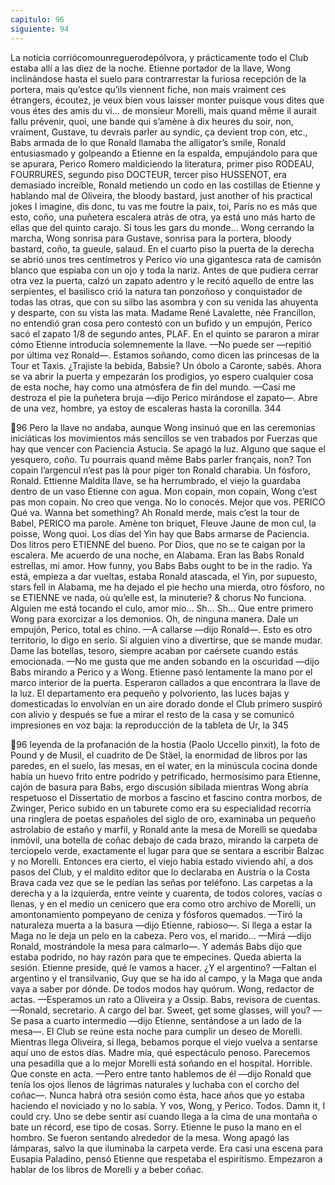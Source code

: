 ```yaml
---
capitulo: 96
siguiente: 94
---
```


La noticia corriócomounreguerodepólvora, y prácticamente todo el Club
estaba allí a las diez de la noche. Etienne portador de la llave, Wong inclinándose
hasta el suelo para contrarrestar la furiosa recepción de la portera, mais qu’estce
qu’ils viennent fiche, non mais vraiment ces étrangers, écoutez, je veux bien vous
laisser monter puisque vous dites que vous étes des amis du vi... de monsieur
Morelli, mais quand même il aurait fallu prévenir, quoi, une bande qui s’amène à
dix heures du soir, non, vraiment, Gustave, tu devrais parler au syndic, ça
devient trop con, etc., Babs armada de lo que Ronald llamaba the alligator’s
smile, Ronald entusiasmado y golpeando a Etienne en la espalda, empujándolo
para que se apurara, Perico Romero maldiciendo la literatura, primer piso
RODEAU, FOURRURES, segundo piso DOCTEUR, tercer piso HUSSENOT, era
demasiado increíble, Ronald metiendo un codo en las costillas de Etienne y
hablando mal de Oliveira, the bloody bastard, just another of his practical jokes I
imagine, dis donc, tu vas me foutre la paix, toi, París no es más que esto, coño,
una puñetera escalera atrás de otra, ya está uno más harto de ellas que del quinto
carajo. Si tous les gars du monde... Wong cerrando la marcha, Wong sonrisa para
Gustave, sonrisa para la portera, bloody bastard, coño, ta gueule, salaud. En el
cuarto piso la puerta de la derecha se abrió unos tres centímetros y Perico vio
una gigantesca rata de camisón blanco que espiaba con un ojo y toda la nariz.
Antes de que pudiera cerrar otra vez la puerta, calzó un zapato adentro y le
recitó aquello de entre las serpientes, el basilisco crió la natura tan ponzoñoso y
conquistador de todas las otras, que con su silbo las asombra y con su venida las
ahuyenta y desparte, con su vista las mata. Madame René Lavalette, née
Francillon, no entendió gran cosa pero contestó con un bufido y un empujón,
Perico sacó el zapato 1/8 de segundo antes, PLAF. En el quinto se pararon a
mirar cómo Etienne introducía solemnemente la llave.
—No puede ser —repitió por última vez Ronald—. Estamos soñando, como
dicen las princesas de la Tour et Taxis. ¿Trajiste la bebida, Babsie? Un óbolo a
Caronte, sabés. Ahora se va abrir la puerta y empezarán los prodigios, yo espero
cualquier cosa de esta noche, hay como una atmósfera de fin del mundo.
—Casi me destroza el pie la puñetera bruja —dijo Perico mirándose el
zapato—. Abre de una vez, hombre, ya estoy de escaleras hasta la coronilla.
344

96
Pero la llave no andaba, aunque Wong insinuó que en las ceremonias
iniciáticas los movimientos más sencillos se ven trabados por Fuerzas que hay
que vencer con Paciencia Astucia. Se apagó la luz.
Alguno que saque el yesquero,
coño. Tu pourrais quand même
Babs
parler français, non? Ton copain
l’argencul n’est pas là pour piger ton
Ronald
charabia. Un fósforo, Ronald.
Ettienne
Maldita llave, se ha herrumbrado, el
viejo la guardaba dentro de un vaso
Etienne
con agua. Mon copain, mon copain,
Wong
c’est pas mon copain. No creo que
venga. No lo conocés. Mejor que vos.
PERICO
Qué va. Wanna bet something? Ah
Ronald
merde, mais c’est la tour de Babel,
PERICO
ma parole. Amène ton briquet,
Fleuve Jaune de mon cul, la poisse,
Wong
quoi. Los días del Yin hay que
Babs
armarse de Paciencia. Dos litros pero
ETIENNE
del bueno. Por Dios, que no se te
caigan por la escalera. Me acuerdo de
una noche, en Alabama. Eran las
Babs
Ronald
estrellas, mi amor. How funny, you
Babs
Babs
ought to be in the radio. Ya está,
empieza a dar vueltas, estaba
Ronald
atascada, el Yin, por supuesto, stars
fell in Alabama, me ha dejado el pie
hecho una mierda, otro fósforo, no se
ETIENNE
ve nada, où qu’elle est, la minuterie?
& chorus
No funciona. Alguien me está
tocando el culo, amor mío... Sh... Sh...
Que entre primero Wong para exorcizar a los demonios. Oh, de ninguna
manera. Dale un empujón, Perico, total es chino.
—A callarse —dijo Ronald—. Esto es otro territorio, lo digo en serio. Si
alguien vino a divertirse, que se mande mudar. Dame las botellas, tesoro,
siempre acaban por caérsete cuando estás emocionada.
—No me gusta que me anden sobando en la oscuridad —dijo Babs mirando a
Perico y a Wong.
Etienne pasó lentamente la mano por el marco interior de la puerta. Esperaron
callados a que encontrara la llave de la luz. El departamento era pequeño y
polvoriento, las luces bajas y domesticadas lo envolvían en un aire dorado donde
el Club primero suspiró con alivio y después se fue a mirar el resto de la casa y se
comunicó impresiones en voz baja: la reproducción de la tableta de Ur, la
345

96
leyenda de la profanación de la hostia (Paolo Uccello pinxit), la foto de Pound y
de Musil, el cuadrito de De Stäel, la enormidad de libros por las paredes, en el
suelo, las mesas, en el water, en la minúscula cocina donde había un huevo frito
entre podrido y petrificado, hermosísimo para Etienne, cajón de basura para
Babs, ergo discusión sibilada mientras Wong abría respetuoso el Dissertatio de
morbos a fascino et fascino contra morbos, de Zwinger, Perico subido en un taburete
como era su especialidad recorría una ringlera de poetas españoles del siglo de
oro, examinaba un pequeño astrolabio de estaño y marfil, y Ronald ante la mesa
de Morelli se quedaba inmóvil, una botella de coñac debajo de cada brazo,
mirando la carpeta de terciopelo verde, exactamente el lugar para que se sentara
a escribir Balzac y no Morelli. Entonces era cierto, el viejo había estado viviendo
ahí, a dos pasos del Club, y el maldito editor que lo declaraba en Austria o la
Costa Brava cada vez que se le pedían las señas por teléfono. Las carpetas a la
derecha y a la izquierda, entre veinte y cuarenta, de todos colores, vacías o llenas,
y en el medio un cenicero que era como otro archivo de Morelli, un
amontonamiento pompeyano de ceniza y fósforos quemados.
—Tiró la naturaleza muerta a la basura —dijo Etienne, rabioso—. Si llega a
estar la Maga no le deja un pelo en la cabeza. Pero vos, el marido...
—Mirá —dijo Ronald, mostrándole la mesa para calmarlo—. Y además Babs
dijo que estaba podrido, no hay razón para que te empecines. Queda abierta la
sesión. Etienne preside, qué le vamos a hacer. ¿Y el argentino?
—Faltan el argentino y el transilvanio, Guy que se ha ido al campo, y la Maga
que anda vaya a saber por dónde. De todos modos hay quórum. Wong, redactor
de actas.
—Esperamos un rato a Oliveira y a Ossip. Babs, revisora de cuentas.
—Ronald, secretario. A cargo del bar. Sweet, get some glasses, will you?
—Se pasa a cuarto intermedio —dijo Etienne, sentándose a un lado de la
mesa—. El Club se reúne esta noche para cumplir un deseo de Morelli. Mientras
llega Oliveira, si llega, bebamos porque el viejo vuelva a sentarse aquí uno de
estos días. Madre mía, qué espectáculo penoso. Parecemos una pesadilla que a lo
mejor Morelli está soñando en el hospital. Horrible. Que conste en acta.
—Pero entre tanto hablemos de él —dijo Ronald que tenía los ojos llenos de
lágrimas naturales y luchaba con el corcho del coñac—. Nunca habrá otra sesión
como ésta, hace años que yo estaba haciendo el noviciado y no lo sabía. Y vos,
Wong, y Perico. Todos. Damn it, I could cry. Uno se debe sentir así cuando llega
a la cima de una montaña o bate un récord, ese tipo de cosas. Sorry.
Etienne le puso la mano en el hombro. Se fueron sentando alrededor de la
mesa. Wong apagó las lámparas, salvo la que iluminaba la carpeta verde. Era casi
una escena para Eusapia Paladino, pensó Etienne que respetaba el espiritismo.
Empezaron a hablar de los libros de Morelli y a beber coñac.
